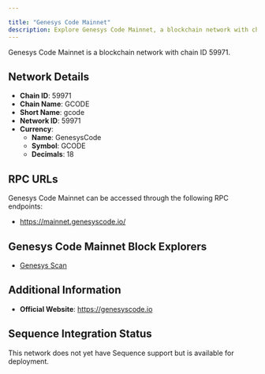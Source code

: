 ```yaml
---

title: "Genesys Code Mainnet"
description: Explore Genesys Code Mainnet, a blockchain network with chain ID 59971. Learn about its native currency, GenesysCode, and how to interact with the network.
---
```




Genesys Code Mainnet is a blockchain network with chain ID 59971.

## Network Details

- **Chain ID**: 59971
- **Chain Name**: GCODE
- **Short Name**: gcode
- **Network ID**: 59971
- **Currency**: 
  - **Name**: GenesysCode
  - **Symbol**: GCODE
  - **Decimals**: 18

## RPC URLs

Genesys Code Mainnet can be accessed through the following RPC endpoints:

- https://mainnet.genesyscode.io/

## Genesys Code Mainnet Block Explorers

- [Genesys Scan](https://genesysscan.io)

## Additional Information

- **Official Website**: https://genesyscode.io

## Sequence Integration Status

This network does not yet have Sequence support but is available for deployment.
